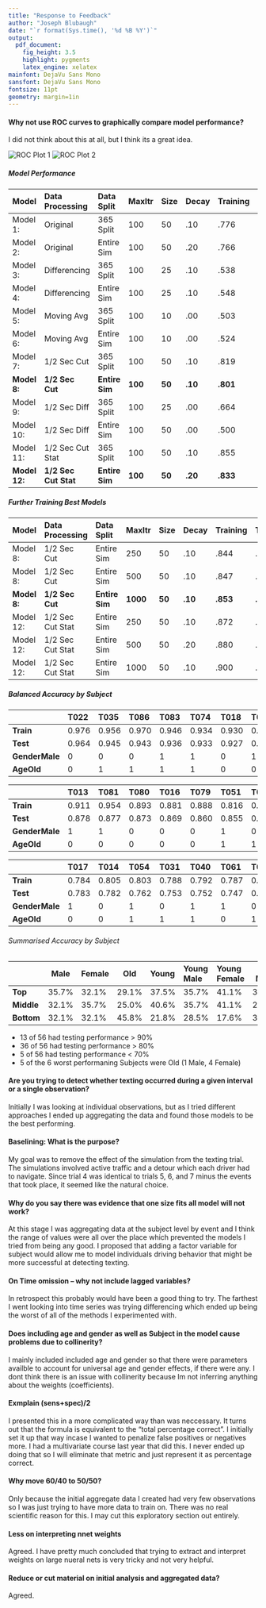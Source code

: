 ```yaml
---
title: "Response to Feedback"
author: "Joseph Blubaugh"
date: "`r format(Sys.time(), '%d %B %Y')`"
output:
  pdf_document:
    fig_height: 3.5
    highlight: pygments
    latex_engine: xelatex
mainfont: DejaVu Sans Mono
sansfont: DejaVu Sans Mono
fontsize: 11pt
geometry: margin=1in
---
```


#### **Why not use ROC curves to graphically compare model performance?**

I did not think about this at all, but I think its a great idea.

![ROC Plot 1](../Presentation/Plots/ROC1.png)
![ROC Plot 2](../Presentation/Plots/ROC2.png)

##### Model Performance

| Model         | Data Processing      | Data Split     | MaxItr  | Size   | Decay   | Training | Testing  | AUC      |
|:--------------|:---------------------|:---------------|:--------|:-------|:--------|:---------|:---------|:---------|
| Model 1:      | Original             | 365 Split      | 100     | 50     | .10     | .776     | .693     | .754     |
| Model 2:      | Original             | Entire Sim     | 100     | 50     | .20     | .766     | .766     | .862     |
| Model 3:      | Differencing         | 365 Split      | 100     | 25     | .10     | .538     | .529     | .556     |
| Model 4:      | Differencing         | Entire Sim     | 100     | 25     | .10     | .548     | .548     | .610     |
| Model 5:      | Moving Avg           | 365 Split      | 100     | 10     | .00     | .503     | .503     | .530     |
| Model 6:      | Moving Avg           | Entire Sim     | 100     | 10     | .00     | .524     | .524     | .573     |
| Model 7:      | 1/2 Sec Cut          | 365 Split      | 100     | 50     | .10     | .819     | .694     | .766     |
| **Model 8:**  | **1/2 Sec Cut**      | **Entire Sim** | **100** | **50** | **.10** | **.801** | **.789** | **.881** |
| Model 9:      | 1/2 Sec Diff         | 365 Split      | 100     | 25     | .00     | .664     | .631     | .683     |
| Model 10:     | 1/2 Sec Diff         | Entire Sim     | 100     | 50     | .00     | .500     | .500     | .486     |
| Model 11:     | 1/2 Sec Cut Stat     | 365 Split      | 100     | 50     | .10     | .855     | .727     | .795     |
| **Model 12:** | **1/2 Sec Cut Stat** | **Entire Sim** | **100** | **50** | **.20** | **.833** | **.815** | **.900** |

\newpage

##### Further Training Best Models

| Model        | Data Processing  | Data Split     | MaxItr   | Size   | Decay   | Training | Testing  | AUC      |
|:-------------|:-----------------|:---------------|:---------|:-------|:--------|:---------|:---------|:---------|
| Model 8:     | 1/2 Sec Cut      | Entire Sim     | 250      | 50     | .10     | .844     | .825     | .907     |
| Model 8:     | 1/2 Sec Cut      | Entire Sim     | 500      | 50     | .10     | .847     | .825     | .911     |
| **Model 8:** | **1/2 Sec Cut**  | **Entire Sim** | **1000** | **50** | **.10** | **.853** | **.828** | **.917** |
| Model 12:    | 1/2 Sec Cut Stat | Entire Sim     | 250      | 50     | .10     | .872     | .837     | .915     |
| Model 12:    | 1/2 Sec Cut Stat | Entire Sim     | 500      | 50     | .20     | .880     | .839     | .912     |
| Model 12:    | 1/2 Sec Cut Stat | Entire Sim     | 1000     | 50     | .10     | .900     | .840     | .913     |



##### Balanced Accuracy by Subject


| &nbsp;         | T022  | T035  | T086  | T083  | T074  | T018  | T007  | T006  | T020  | T088  | T012  | T032  | T044  | T009  | T064  | T003  | T011  | T082  | T060  | **Top**  |
|:---------------|:------|:------|:------|:------|:------|:------|:------|:------|:------|:------|:------|:------|:------|:------|:------|:------|:------|:------|:------|:---------|
| **Train**      | 0.976 | 0.956 | 0.970 | 0.946 | 0.934 | 0.930 | 0.950 | 0.953 | 0.929 | 0.921 | 0.926 | 0.893 | 0.926 | 0.915 | 0.940 | 0.887 | 0.894 | 0.902 | 0.904 | **.921** |
| **Test**       | 0.964 | 0.945 | 0.943 | 0.936 | 0.933 | 0.927 | 0.924 | 0.922 | 0.921 | 0.910 | 0.904 | 0.902 | 0.900 | 0.898 | 0.895 | 0.885 | 0.884 | 0.882 | 0.880 | **.913** |
| **GenderMale** | 0     | 0     | 0     | 1     | 1     | 0     | 1     | 0     | 0     | 1     | 0     | 1     | 1     | 1     | 0     | 1     | 1     | 1     | 0     | **10**   |
| **AgeOld**     | 0     | 1     | 1     | 1     | 1     | 0     | 0     | 0     | 0     | 1     | 0     | 1     | 1     | 0     | 0     | 0     | 0     | 0     | 0     | **7**    |


| &nbsp;         | T013  | T081  | T080  | T016  | T079  | T051  | T039  | T015  | T046  | T066  | T076  | T010  | T005  | T008  | T042  | T024  | T077  | T001  | T029  | **Middle** |
|:---------------|:------|:------|:------|:------|:------|:------|:------|:------|:------|:------|:------|:------|:------|:------|:------|:------|:------|:------|:------|:-----------|
| **Train**      | 0.911 | 0.954 | 0.893 | 0.881 | 0.888 | 0.816 | 0.883 | 0.881 | 0.871 | 0.851 | 0.856 | 0.843 | 0.859 | 0.868 | 0.840 | 0.797 | 0.796 | 0.850 | 0.816 | **.860**   |
| **Test**       | 0.878 | 0.877 | 0.873 | 0.869 | 0.860 | 0.855 | 0.851 | 0.848 | 0.839 | 0.838 | 0.830 | 0.827 | 0.824 | 0.820 | 0.817 | 0.807 | 0.806 | 0.797 | 0.790 | **.832**   |
| **GenderMale** | 1     | 1     | 0     | 0     | 0     | 1     | 0     | 1     | 1     | 0     | 1     | 0     | 1     | 0     | 1     | 0     | 0     | 1     | 0     | **9**      |
| **AgeOld**     | 0     | 0     | 0     | 0     | 0     | 1     | 1     | 0     | 1     | 0     | 1     | 0     | 0     | 0     | 1     | 0     | 1     | 0     | 1     | **6**      |


| &nbsp;         | T017  | T014  | T054  | T031  | T040  | T061  | T033  | T019  | T021  | T036  | T084  | T004  | T073  | T002  | T041  | T025  | T047  | T034  | **Bottom** |
|:---------------|:------|:------|:------|:------|:------|:------|:------|:------|:------|:------|:------|:------|:------|:------|:------|:------|:------|:------|:-----------|
| **Train**      | 0.784 | 0.805 | 0.803 | 0.788 | 0.792 | 0.787 | 0.776 | 0.738 | 0.764 | 0.785 | 0.804 | 0.722 | 0.749 | 0.730 | 0.707 | 0.758 | 0.719 | 0.669 | **.760**   |
| **Test**       | 0.783 | 0.782 | 0.762 | 0.753 | 0.752 | 0.747 | 0.742 | 0.739 | 0.728 | 0.722 | 0.718 | 0.715 | 0.703 | 0.694 | 0.691 | 0.689 | 0.665 | 0.638 | **.723**   |
| **GenderMale** | 1     | 0     | 1     | 0     | 1     | 1     | 0     | 1     | 1     | 1     | 1     | 0     | 0     | 0     | 0     | 0     | 0     | 1     | **9**      |
| **AgeOld**     | 0     | 0     | 1     | 1     | 1     | 0     | 1     | 0     | 0     | 1     | 1     | 0     | 1     | 0     | 1     | 1     | 1     | 1     | **11**     |

###### Summarised Accuracy by Subject

|            | Male  | Female |  Old  | Young | Young Male | Young Female | Old Male | Old Female |
|:-----------|:-----:|:-------|:-----:|:------|:-----------|:-------------|:--------:|:----------:|
| **Top**    | 35.7% | 32.1%  | 29.1% | 37.5% | 35.7%      | 41.1%        |  35.7%   |    9.1%    |
| **Middle** | 32.1% | 35.7%  | 25.0% | 40.6% | 35.7%      | 41.1%        |  28.5%   |   36.3%    |
| **Bottom** | 32.1% | 32.1%  | 45.8% | 21.8% | 28.5%      | 17.6%        |  35.7%   |   54.5%    |



* 13 of 56 had testing performance > 90%
* 36 of 56 had testing performance > 80%
*  5 of 56 had testing performance < 70%
*  5 of the 6 worst performaning Subjects were Old (1 Male, 4 Female)


#### **Are you trying to detect whether texting occurred during a given interval or a single observation?**

Initially I was looking at individual observations, but as I tried different approaches I ended up aggregating the data and found those models to be the best performing.

#### **Baselining: What is the purpose?**

My goal was to remove the effect of the simulation from the texting trial. The simulations involved active traffic and a detour which each driver had to navigate. Since trial 4 was identical to trials 5, 6, and 7 minus the events that took place, it seemed like the natural choice.

#### **Why do you say there was evidence that one size fits all model will not work?**

At this stage I was aggregating data at the subject level by event and I think the range of values were all over the place which prevented the models I tried from being any good. I proposed that adding a factor variable for subject would allow me to model individuals driving behavior that might be more successful at detecting texting.

#### **On Time omission -- why not include lagged variables?**

In retrospect this probably would have been a good thing to try. The farthest I went looking into time series was trying differencing which ended up being the worst of all of the methods I experimented with.

#### **Does including age and gender as well as Subject in the model cause problems due to collinerity?**

I mainly included included age and gender so that there were parameters availble to account for universal age and gender effects, if there were any. I dont think there is an issue with collinerity because Im not inferring anything about the weights (coefficients).

#### **Exmplain (sens+spec)/2**

I presented this in a more complicated way than was neccessary. It turns out that the formula is equivalent to the "total percentage correct". I initially set it up that way incase I wanted to penalize false positives or negatives more. I had a multivariate course last year that did this. I never ended up doing that so I will eliminate that metric and just represent it as percentage correct.

#### **Why move 60/40 to 50/50?**

Only because the initial aggregate data I created had very few observations so I was just trying to have more data to train on. There was no real scientific reason for this. I may cut this exploratory section out entirely.

#### **Less on interpreting nnet weights**

Agreed. I have pretty much concluded that trying to extract and interpret weights on large nueral nets is very tricky and not very helpful.


#### **Reduce or cut material on initial analysis and aggregated data**?

Agreed.
